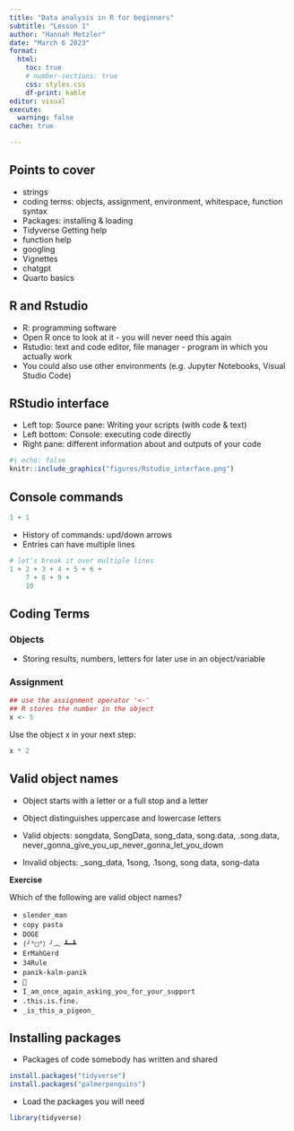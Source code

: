 ```yaml
---
title: "Data analysis in R for beginners"
subtitle: "Lesson 1"
author: "Hannah Metzler"
date: "March 6 2023"
format: 
  html:
    toc: true
    # number-sections: true
    css: styles.css
    df-print: kable
editor: visual
execute: 
  warning: false
cache: true

---
```


## Points to cover

- strings
- coding terms: objects, assignment, environment, whitespace, function syntax
- Packages: installing & loading
- Tidyverse
Getting help
- function help
- googling
- Vignettes
- chatgpt
-   Quarto basics

## R and Rstudio

-   R: programming software
-   Open R once to look at it - you will never need this again
-   Rstudio: text and code editor, file manager - program in which you actually work
-   You could also use other environments (e.g. Jupyter Notebooks, Visual Studio Code)

## RStudio interface

- Left top: Source pane: Writing your scripts (with code & text)
- Left bottom: Console: executing code directly
- Right pane: different information about and outputs of your code

```r
#| echo: false
knitr::include_graphics("figures/Rstudio_interface.png")
```

## Console commands

```r
1 + 1
```

- History of commands: upd/down arrows
- Entries can have multiple lines

```r
# let's break it over multiple lines
1 + 2 + 3 + 4 + 5 + 6 +
    7 + 8 + 9 +
    10
```

## Coding Terms

### Objects

- Storing results, numbers, letters for later use in an object/variable

### Assignment

```r
## use the assignment operator '<-'
## R stores the number in the object
x <- 5
```

Use the object x in your next step: 

```r
x * 2
```

## Valid object names

- Object starts with a letter or a full stop and a letter
- Object distinguishes uppercase and lowercase letters

- Valid objects: songdata, SongData, song_data, song.data, .song.data, never_gonna_give_you_up_never_gonna_let_you_down
- Invalid objects: _song_data, 1song, .1song, song data, song-data

**Exercise**

Which of the following are valid object names?

* `slender_man`  
* `copy pasta`  
* `DOGE`  
* `(╯°□°）╯︵ ┻━┻`  
* `ErMahGerd`  
* `34Rule`  
* `panik-kalm-panik`  
* `👀`  
* `I_am_once_again_asking_you_for_your_support`  
* `.this.is.fine.`  
* `_is_this_a_pigeon_`



## Installing packages

-   Packages of code somebody has written and shared

```r
install.packages("tidyverse")
install.packages("palmerpenguins")
```

-   Load the packages you will need

```r
library(tidyverse)

```
